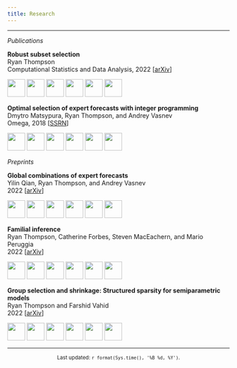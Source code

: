 ```yaml
---
title: Research
---
```


<style type="text/css">
h1.title {
  font-size: 150%;
}
</style>

---

*Publications*

<div class="row">
<div class="col-sm-8">
**Robust subset selection**  
Ryan Thompson  
Computational Statistics and Data Analysis, 2022 [[arXiv](https://arxiv.org/abs/2005.08217)]
</div>
<div>
<img src="images/robust-01.png" width="40px">
<img src="images/robust-02.png" width="40px">
<img src="images/robust-03.png" width="40px">
<img src="images/robust-04.png" width="40px">
<img src="images/robust-05.png" width="40px">
<img src="images/robust-06.png" width="40px">
</div>
</div>

<div class="row">
<div class="col-sm-8">
**Optimal selection of expert forecasts with integer programming**  
Dmytro Matsypura, Ryan Thompson, and Andrey Vasnev  
Omega, 2018 [[SSRN](https://papers.ssrn.com/sol3/papers.cfm?abstract_id=2894083)]
</div>
<div>
<img src="images/optimal-01.png" width="40px">
<img src="images/optimal-02.png" width="40px">
<img src="images/optimal-03.png" width="40px">
<img src="images/optimal-04.png" width="40px">
<img src="images/optimal-05.png" width="40px">
<img src="images/optimal-06.png" width="40px">
</div>
</div>

*Preprints*

<div class="row">
<div class="col-sm-8">
**Global combinations of expert forecasts**  
Yilin Qian, Ryan Thompson, and Andrey Vasnev  
2022 [[arXiv](https://arxiv.org/abs/2202.12540)]
</div>
<div>
<img src="images/global-01.png" width="40px">
<img src="images/global-02.png" width="40px">
<img src="images/global-03.png" width="40px">
<img src="images/global-04.png" width="40px">
<img src="images/global-05.png" width="40px">
<img src="images/global-06.png" width="40px">
</div>
</div>

<div class="row">
<div class="col-sm-8">
**Familial inference**  
Ryan Thompson, Catherine Forbes, Steven MacEachern, and Mario Peruggia  
2022 [[arXiv](https://arxiv.org/abs/2202.12540)]
</div>
<div>
<img src="images/familial-01.png" width="40px">
<img src="images/familial-02.png" width="40px">
<img src="images/familial-03.png" width="40px">
<img src="images/familial-04.png" width="40px">
<img src="images/familial-05.png" width="40px">
<img src="images/familial-06.png" width="40px">
</div>
</div>

<div class="row">
<div class="col-sm-8">
**Group selection and shrinkage: Structured sparsity for semiparametric models**  
Ryan Thompson and Farshid Vahid  
2022 [[arXiv](https://arxiv.org/abs/2105.12081)]
</div>
<div>
<img src="images/group-01.png" width="40px">
<img src="images/group-02.png" width="40px">
<img src="images/group-03.png" width="40px">
<img src="images/group-04.png" width="40px">
<img src="images/group-05.png" width="40px">
<img src="images/group-06.png" width="40px">
</div>
</div>

---

<center><small>Last updated: `r format(Sys.time(), '%B %d, %Y')`.</small></center>